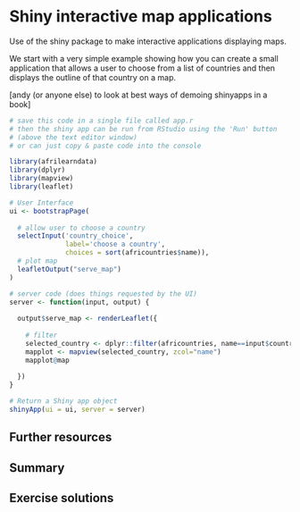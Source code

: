 # Shiny interactive map applications {#shiny}

Use of the shiny package to make interactive applications displaying maps.

We start with a very simple example showing how you can create a small application that allows a user to choose from a list of countries and then displays the outline of that country on a map.

[andy (or anyone else) to look at best ways of demoing shinyapps in a book]

```r

# save this code in a single file called app.r
# then the shiny app can be run from RStudio using the 'Run' button
# (above the text editor window)
# or can just copy & paste code into the console

library(afrilearndata)
library(dplyr)
library(mapview)
library(leaflet)

# User Interface
ui <- bootstrapPage(
  
  # allow user to choose a country 
  selectInput('country_choice', 
              label='choose a country', 
              choices = sort(africountries$name)),
  # plot map
  leafletOutput("serve_map")
)

# server code (does things requested by the UI)
server <- function(input, output) {
  
  output$serve_map <- renderLeaflet({
    
    # filter
    selected_country <- dplyr::filter(africountries, name==input$country_choice) 
    mapplot <- mapview(selected_country, zcol="name")
    mapplot@map
    
  })
}

# Return a Shiny app object
shinyApp(ui = ui, server = server)

```

## Further resources

## Summary

## Exercise solutions {#solutions_ch5}